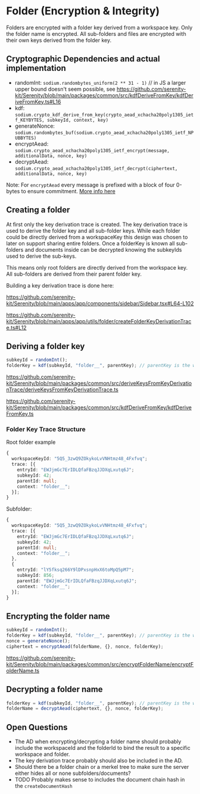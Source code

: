 # Folder (Encryption & Integrity)

Folders are encrypted with a folder key derived from a workspace key. Only the folder name is encrypted. All sub-folders and files are encrypted with their own keys derived from the folder key.

## Cryptographic Dependencies and actual implementation

- randomInt: `sodium.randombytes_uniform(2 ** 31 - 1)` // in JS a larger upper bound doesn't seem possible, see https://github.com/serenity-kit/Serenity/blob/main/packages/common/src/kdfDeriveFromKey/kdfDeriveFromKey.ts#L16
- kdf: `sodium.crypto_kdf_derive_from_key(crypto_aead_xchacha20poly1305_ietf_KEYBYTES, subkeyId, context, key)`
- generateNonce: `sodium.randombytes_buf(sodium.crypto_aead_xchacha20poly1305_ietf_NPUBBYTES)`
- encryptAead: `sodium.crypto_aead_xchacha20poly1305_ietf_encrypt(message, additionalData, nonce, key)`
- decryptAead: `sodium.crypto_aead_xchacha20poly1305_ietf_decrypt(ciphertext, additionalData, nonce, key)`

Note: For `encryptAead` every message is prefixed with a block of four 0-bytes to ensure commitment. [More info here](https://github.com/serenity-kit/secsync/blob/main/packages/secsync/src/crypto/encryptAead.ts#L16-L20)

## Creating a folder

At first only the key derivation trace is created. The key derivation trace is used to derive the folder key and all sub-folder keys. While each folder could be directly derived from a workspaceKey this design was chosen to later on support sharing entire folders. Once a folderKey is known all sub-folders and documents inside can be decrypted knowing the subkeyIds used to derive the sub-keys.

This means only root folders are directly derived from the workspace key. All sub-folders are derived from their parent folder key.

Building a key derivation trace is done here:

https://github.com/serenity-kit/Serenity/blob/main/apps/app/components/sidebar/Sidebar.tsx#L64-L102

https://github.com/serenity-kit/Serenity/blob/main/apps/app/utils/folder/createFolderKeyDerivationTrace.ts#L12

## Deriving a folder key

```ts
subkeyId = randomInt();
folderKey = kdf(subkeyId, "folder__", parentKey); // parentKey is the workspaceKey for root folders or the parent folder key for sub-folders
```

https://github.com/serenity-kit/Serenity/blob/main/packages/common/src/deriveKeysFromKeyDerivationTrace/deriveKeysFromKeyDerivationTrace.ts

https://github.com/serenity-kit/Serenity/blob/main/packages/common/src/kdfDeriveFromKey/kdfDeriveFromKey.ts

### Folder Key Trace Structure

Root folder example

```ts
{
  workspaceKeyId: "5Q5_3zwQ9ZOkykoLvVNHtmz48_4Fxfvq";
  trace: [{
    entryId: "EWJjmGc7ErIDLQfaFBzqJJDXqLxutq6J";
    subkeyId: 42;
    parentId: null;
    context: "folder__";
  }];
}
```

Subfolder:

```ts
{
  workspaceKeyId: "5Q5_3zwQ9ZOkykoLvVNHtmz48_4Fxfvq";
  trace: [{
    entryId: "EWJjmGc7ErIDLQfaFBzqJJDXqLxutq6J";
    subkeyId: 42;
    parentId: null;
    context: "folder__";
  },
  {
    entryId: "lY5fksq266Y9lDPxsnpHxX6toMpQ5pM7";
    subkeyId: 856;
    parentId: "EWJjmGc7ErIDLQfaFBzqJJDXqLxutq6J";
    context: "folder__";
  }];
}
```

## Encrypting the folder name

```ts
subkeyId = randomInt();
folderKey = kdf(subkeyId, "folder__", parentKey); // parentKey is the workspaceKey for root folders or the parent folder key for sub-folders
nonce = generateNonce();
ciphertext = encryptAead(folderName, {}, nonce, folderKey);
```

https://github.com/serenity-kit/Serenity/blob/main/packages/common/src/encryptFolderName/encryptFolderName.ts

## Decrypting a folder name

```ts
folderKey = kdf(subkeyId, "folder__", parentKey); // parentKey is the workspaceKey for root folders or the parent folder key for
folderName = decryptAead(ciphertext, {}, nonce, folderKey);
```

## Open Questions

- The AD when encrypting/decrypting a folder name should probably include the workspaceId and the folderId to bind the result to a specific workspace and folder.
- The key derivation trace probably should also be included in the AD.
- Should there be a folder chain or a merkel tree to make sure the server either hides all or none subfolders/documents?
- TODO Probably makes sense to includes the document chain hash in the `createDocumentHash`
